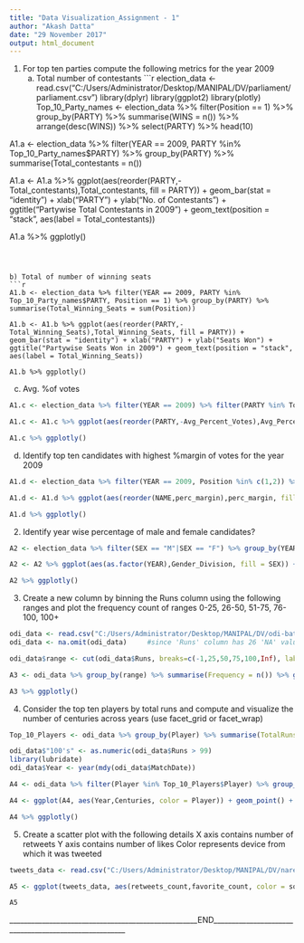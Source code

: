 ---
title: "Data Visualization_Assignment - 1"
author: "Akash Datta"
date: "29 November 2017"
output: html_document
---

1. For top ten parties compute the following metrics for the year 2009
	a) Total number of contestants
```{r warning=F,message=F}
election_data <- read.csv("C:/Users/Administrator/Desktop/MANIPAL/DV/parliament/parliament.csv")
library(dplyr)
library(ggplot2)
library(plotly)
Top_10_Party_names <- election_data %>% filter(Position == 1) %>% group_by(PARTY) %>% summarise(WINS = n()) %>% arrange(desc(WINS)) %>% select(PARTY) %>% head(10)

A1.a <- election_data %>% filter(YEAR == 2009, PARTY %in% Top_10_Party_names$PARTY) %>% group_by(PARTY) %>% summarise(Total_contestants = n())

A1.a <- A1.a %>% ggplot(aes(reorder(PARTY,-Total_contestants),Total_contestants, fill = PARTY)) + geom_bar(stat = "identity") + xlab("PARTY") + ylab("No. of Contestants") + ggtitle("Partywise Total Contestants in 2009") + geom_text(position = "stack", aes(label = Total_contestants))

A1.a %>% ggplotly()
```



b) Total of number of winning seats
```{r, warning=F,message=F}
A1.b <- election_data %>% filter(YEAR == 2009, PARTY %in% Top_10_Party_names$PARTY, Position == 1) %>% group_by(PARTY) %>% summarise(Total_Winning_Seats = sum(Position))

A1.b <- A1.b %>% ggplot(aes(reorder(PARTY,-Total_Winning_Seats),Total_Winning_Seats, fill = PARTY)) + geom_bar(stat = "identity") + xlab("PARTY") + ylab("Seats Won") + ggtitle("Partywise Seats Won in 2009") + geom_text(position = "stack", aes(label = Total_Winning_Seats))

A1.b %>% ggplotly()
```



c) Avg. %of votes
```{r, warning=F,message=F}
A1.c <- election_data %>% filter(YEAR == 2009) %>% filter(PARTY %in% Top_10_Party_names$PARTY) %>% mutate(SumofAllVotes = sum(VOTES)) %>% group_by(PARTY) %>% summarise(Avg_Percent_Votes = round(sum(VOTES)/min(SumofAllVotes)*100))

A1.c <- A1.c %>% ggplot(aes(reorder(PARTY,-Avg_Percent_Votes),Avg_Percent_Votes, fill = PARTY)) + geom_bar(stat = "identity") + xlab("PARTY") + ylab("Avg. %age of Votes") + ggtitle("Partywise Average %age of Votes in 2009") + geom_text(position = "stack", aes(label = Avg_Percent_Votes))

A1.c %>% ggplotly()
```



d) Identify top ten candidates with highest %margin of votes for the year 2009
```{r, warning=F,message=F}

A1.d <- election_data %>% filter(YEAR == 2009, Position %in% c(1,2)) %>% group_by(PC, NAME) %>% summarise(TotalVotes = sum(VOTES)) %>% group_by(PC) %>% arrange(PC, desc(TotalVotes)) %>% mutate(diff_votes = c(-diff(TotalVotes), NA)) %>% na.omit() %>% mutate(perc_margin = diff_votes*100/(TotalVotes - diff_votes)) %>% arrange(desc(perc_margin)) %>% head(10)

A1.d <- A1.d %>% ggplot(aes(reorder(NAME,perc_margin),perc_margin, fill = NAME)) + geom_bar(stat = "identity") + xlab("Contestant Name") + ylab("Percentage Margin") + coord_flip() + theme(legend.position = "none")

A1.d %>% ggplotly()
```



2. Identify year wise percentage of male and female candidates?
```{r, warning=F,message=F}
A2 <- election_data %>% filter(SEX == "M"|SEX == "F") %>% group_by(YEAR,SEX) %>% summarise(GenderCount = n()) %>% group_by(YEAR) %>% mutate(TotalCandidatesperYear = sum(GenderCount)) %>% mutate(Gender_Division = round(GenderCount/TotalCandidatesperYear*100))

A2 <- A2 %>% ggplot(aes(as.factor(YEAR),Gender_Division, fill = SEX)) + geom_bar(stat = "identity") + xlab("YEAR") + ylab("Gender Split")

A2 %>% ggplotly()
```



3. Create a new column by binning the Runs column using the following ranges and plot the frequency count of ranges
0-25, 26-50, 51-75, 76-100, 100+
```{r, warning=F,message=F}
odi_data <- read.csv("C:/Users/Administrator/Desktop/MANIPAL/DV/odi-batting/odi-batting.csv")
odi_data <- na.omit(odi_data)     #since 'Runs' column has 26 'NA' values 

odi_data$range <- cut(odi_data$Runs, breaks=c(-1,25,50,75,100,Inf), labels=c("0-25","26-50","51-75","76-100","100+"))

A3 <- odi_data %>% group_by(range) %>% summarise(Frequency = n()) %>% ggplot(aes(range,Frequency, fill = range)) + geom_histogram(stat = "identity") + xlab("Runs")

A3 %>% ggplotly()
```



4. Consider the top ten players by total runs and compute and visualize the number of centuries across years (use facet_grid or facet_wrap)
```{r, warning=F,message=F}
Top_10_Players <- odi_data %>% group_by(Player) %>% summarise(TotalRuns = sum(Runs)) %>% arrange(desc(TotalRuns)) %>% head(10)

odi_data$"100's" <- as.numeric(odi_data$Runs > 99)
library(lubridate)
odi_data$Year <- year(mdy(odi_data$MatchDate))

A4 <- odi_data %>% filter(Player %in% Top_10_Players$Player) %>% group_by(Player, Year) %>%  summarise(Centuries = sum(`100's`))

A4 <- ggplot(A4, aes(Year,Centuries, color = Player)) + geom_point() + geom_line() + facet_wrap(~Player, nrow = 5) + theme(legend.position = "none")

A4 %>% ggplotly()
```



5. Create a scatter plot with the following details
	X axis contains number of retweets
	Y axis contains number of likes
	Color represents device from which it was tweeted
```{r, warning=F,message=F}
tweets_data <- read.csv("C:/Users/Administrator/Desktop/MANIPAL/DV/narendramodi_tweets/narendramodi_tweets.csv")

A5 <- ggplot(tweets_data, aes(retweets_count,favorite_count, color = source)) + geom_point() + xlab("Retweets") + ylab("Likes") + ggtitle("Retweets vs. Likes / Device Used")

A5
```


____________________________________________________END______________________________________________________
